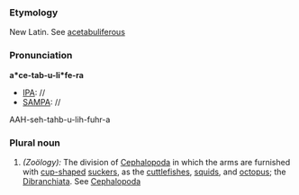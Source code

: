 ===Etymology===
New Latin.  See [[acetabuliferous]]
===Pronunciation===
'''a*ce-tab-u-li*fe-ra'''
*[[IPA]]: //
*[[SAMPA]]: //
AAH-seh-tahb-u-lih-fuhr-a
===Plural noun===
#''(Zoölogy):'' The division of [[Cephalopoda]] in which the arms are furnished with [[cup-shaped]] [[suckers]], as the [[cuttlefishes]], [[squids]], and [[octopus]]; the [[Dibranchiata]].  See [[Cephalopoda]]